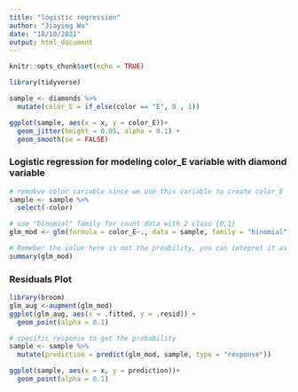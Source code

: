 ```yaml
---
title: "logistic regression"
author: "Jiaying Wu"
date: "18/10/2021"
output: html_document
---
```


```r
knitr::opts_chunk$set(echo = TRUE)
```

```r
library(tidyverse)

sample <- diamonds %>%
  mutate(color_E = if_else(color == "E", 0 , 1))

ggplot(sample, aes(x = x, y = color_E))+
  geom_jitter(height = 0.05, alpha = 0.1) +
  geom_smooth(se = FALSE)
```


### Logistic regression for modeling color_E variable with diamond variable

```r
# remobve color variable since we use this variable to create color_E
sample <- sample %>%
  select(-color)

# use "binomial" family for count data with 2 class {0,1}
glm_mod <- glm(formula = color_E~., data = sample, family = "binomial")

# Remeber the value here is not the proability, you can intepret it as increasing the predicted value, then the predicted provability is the predicted value apllying some transformation.
summary(glm_mod)
```

### Residuals Plot

```r
library(broom)
glm_aug <-augment(glm_mod)
ggplot(glm_aug, aes(x = .fitted, y = .resid)) +
  geom_point(alpha = 0.1)
```



```r
# specific response to get the probability
sample <- sample %>%
  mutate(prediction = predict(glm_mod, sample, type = "response"))

ggplot(sample, aes(x = x, y = prediction))+
  geom_point(alpha = 0.1)
```





